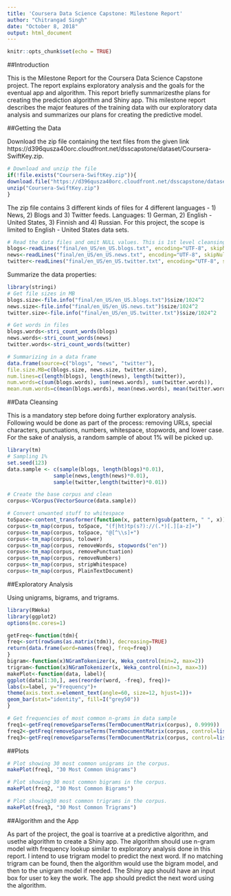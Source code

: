 ---
title: 'Coursera Data Science Capstone: Milestone Report'
author: "Chitrangad Singh"
date: "October 8, 2018"
output: html_document
---

```{r setup, include=FALSE}
knitr::opts_chunk$set(echo = TRUE)
```

##Introduction

This is the Milestone Report for the Coursera Data Science Capstone project. The report explains exploratory analysis and the goals for the eventual app and algorithm. This report briefly summarizesthe plans for creating the prediction algorithm and Shiny app. 
This milestone report describes the major features of the training data with our exploratory data analysis and summarizes our plans for creating the predictive model.

##Getting the Data

Download the zip file containing the text files from the given link
https://d396qusza40orc.cloudfront.net/dsscapstone/dataset/Coursera-SwiftKey.zip.

```{r Download data}
# Download and unzip the file
if(!file.exists("Coursera-SwiftKey.zip")){
download.file("https://d396qusza40orc.cloudfront.net/dsscapstone/dataset/Coursera-SwiftKey.zip","Coursera-SwiftKey.zip")
unzip("Coursera-SwiftKey.zip")
}
```

The zip file contains 3 different kinds of files for 4 different languages - 1) News, 2) Blogs and 3) Twitter feeds.
Languages: 1) German, 2) English - United States, 3) Finnish and 4) Russian. For this project, the scope is limited to English - United States data sets.

```{r Read Data}
# Read the data files and omit NULL values. This is 1st level cleansing
blogs<-readLines("final/en_US/en_US.blogs.txt", encoding="UTF-8", skipNul=TRUE)
news<-readLines("final/en_US/en_US.news.txt", encoding="UTF-8", skipNul=TRUE)
twitter<-readLines("final/en_US/en_US.twitter.txt", encoding="UTF-8", skipNul=TRUE)
```

Summarize the data properties:

```{r Summarize}
library(stringi)
# Get file sizes in MB
blogs.size<-file.info("final/en_US/en_US.blogs.txt")$size/1024^2
news.size<-file.info("final/en_US/en_US.news.txt")$size/1024^2
twitter.size<-file.info("final/en_US/en_US.twitter.txt")$size/1024^2

# Get words in files
blogs.words<-stri_count_words(blogs)
news.words<-stri_count_words(news)
twitter.words<-stri_count_words(twitter)

# Summarizing in a data frame
data.frame(source=c("blogs", "news", "twitter"),
file.size.MB=c(blogs.size, news.size, twitter.size),
num.lines=c(length(blogs), length(news), length(twitter)),
num.words=c(sum(blogs.words), sum(news.words), sum(twitter.words)),
mean.num.words=c(mean(blogs.words), mean(news.words), mean(twitter.words)))
```

##Data Cleansing

This is a mandatory step before doing further exploratory analysis. Following would be done as part of the process: removing URLs, special characters, punctuations, numbers, whitespace, stopwords, and lower case. 
For the sake of analysis, a random sample of about 1% will be picked up. 

```{r Cleansing}
library(tm)
# Sampling 1%
set.seed(123)
data.sample <- c(sample(blogs, length(blogs)*0.01),
               sample(news,length(news)*0.01),
               sample(twitter,length(twitter)*0.01))

# Create the base corpus and clean
corpus<-VCorpus(VectorSource(data.sample))

# Convert unwanted stuff to whitespace
toSpace<-content_transformer(function(x, pattern)gsub(pattern, " ", x))
corpus<-tm_map(corpus, toSpace, "(f|ht)tp(s?)://(.*)[.][a-z]+")
corpus<-tm_map(corpus, toSpace, "@[^\\s]+")
corpus<-tm_map(corpus, tolower)
corpus<-tm_map(corpus, removeWords, stopwords("en"))
corpus<-tm_map(corpus, removePunctuation)
corpus<-tm_map(corpus, removeNumbers)
corpus<-tm_map(corpus, stripWhitespace)
corpus<-tm_map(corpus, PlainTextDocument)
```
##Exploratory Analysis

Using unigrams, bigrams, and trigrams.
```{r Analysys}
library(RWeka)
library(ggplot2)
options(mc.cores=1)

getFreq<-function(tdm){
freq<-sort(rowSums(as.matrix(tdm)), decreasing=TRUE)
return(data.frame(word=names(freq), freq=freq))
}
bigram<-function(x)NGramTokenizer(x, Weka_control(min=2, max=2))
trigram<-function(x)NGramTokenizer(x, Weka_control(min=3, max=3))
makePlot<-function(data, label){
ggplot(data[1:30,], aes(reorder(word, -freq), freq))+
labs(x=label, y="Frequency")+
theme(axis.text.x=element_text(angle=60, size=12, hjust=1))+
geom_bar(stat="identity", fill=I("grey50"))
}

# Get frequencies of most common n-grams in data sample
freq1<-getFreq(removeSparseTerms(TermDocumentMatrix(corpus), 0.9999))
freq2<-getFreq(removeSparseTerms(TermDocumentMatrix(corpus, control=list(tokenize=bigram)), 0.9999))
freq3<-getFreq(removeSparseTerms(TermDocumentMatrix(corpus, control=list(tokenize=trigram)), 0.9999))
```

##Plots

```{r Plots}
# Plot showing 30 most common unigrams in the corpus.
makePlot(freq1, "30 Most Common Unigrams")

# Plot showing 30 most common bigrams in the corpus.
makePlot(freq2, "30 Most Common Bigrams")

# Plot showing30 most common trigrams in the corpus.
makePlot(freq3, "30 Most Common Trigrams")
```

##Algorithm and the App

As part of the project, the goal is toarrive at a predictive algorithm, and usethe algorithm to create a Shiny app.
The algorithm should use n-gram model with frequency lookup similar to exploratory analysis done in this report. I intend to use trigram model to predict the next word. If no matching trigram can be found, then the algorithm would use the bigram model, and then to the unigram model if needed.
The Shiny app should have an input box for user to key the work. The app should predict the next word using the algorithm.
